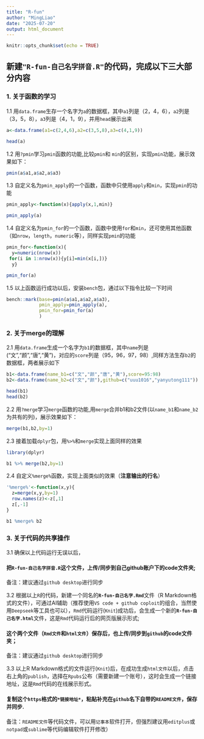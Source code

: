 ```yaml
---
title: "R-fun"
author: "MingLiao"
date: "2025-07-20"
output: html_document
---
```


```r
knitr::opts_chunk$set(echo = TRUE)
```

## 新建**`"R-fun-自己名字拼音.R"`**的代码，完成以下三大部分内容 #

### 1. 关于函数的学习
1.1 用`data.frame`生存一个名字为`a`的数据框，其中`a1`列是（2，4，6），`a2`列是（3，5，8），`a3`列是（4，1，9），并用`head`展示出来

```r
a<-data.frame(a1=c(2,4,6),a2=c(3,5,8),a3=c(4,1,9))
```

```r
head(a)
```

1.2 用`?pmin`学习`pmin`函数的功能,比较`pmin`和 `min`的区别，实现`pmin`功能，展示效果如下：

```r
pmin(a$a1,a$a2,a$a3)
```

1.3 自定义名为`pmin_apply`的一个函数，函数中只使用`apply`和`min`，实现`pmin`的功能
```r
pmin_apply<-function(x){apply(x,1,min)}
```

```r
pmin_apply(a)
```

1.4 自定义名为`pmin_for`的一个函数，函数中使用`for`和`min`，还可使用其他函数（如`nrow`，`length`，`numeric`等），同样实现`pmin`的功能

```r
pmin_for<-function(x){
  y=numeric(nrow(x))
 for(i in 1:nrow(x)){y[i]=min(x[i,])}
  y}
```

```r
pmin_for(a)
```

1.5 以上函数运行成功以后，安装`bench`包，通过以下指令比较一下时间

```r
bench::mark(base=pmin(a$a1,a$a2,a$a3),
            pmin_apply=pmin_apply(a),
            pmin_for=pmin_for(a)
            )
```

### 2. 关于merge的理解
2.1 用`data.frame`生成一个名字为`b1`的数据框，其中`name`列是("文","颜","唐","黄")，对应的`score`列是（95，96，97，98）,同样方法生存`b2`的数据框，两者展示如下

```r
b1<-data.frame(name_b1=c("文","颜","唐","黄"),score=95:98)
b2<-data.frame(name_b2=c("文","颜"),github=c("uuu1016","yanyutong111"))
```

```r
head(b1)
head(b2)
```

2.2 用`?merge`学习`merge`函数的功能,用`merge`合并b1和b2文件(以`name_b1`和`name_b2`为共有的列)，展示效果如下：
```r
merge(b1,b2,by=1)
```

2.3 接着加载`dplyr`包，用`%>%`和`merge`实现上面同样的效果

```r
library(dplyr)
```

```r
b1 %>% merge(b2,by=1)
```

2.4 自定义`%merge%`函数，实现上面类似的效果（**注意输出的行名**）
```r
'%merge%'<-function(x,y){
  z=merge(x,y,by=1)
  row.names(z)<-z[,1]
  z[,-1]
}
```

```r
b1 %merge% b2
```

### 3. 关于代码的共享操作

3.1 确保以上代码运行无误以后，

#### 把**`R-fun-自己名字拼音.R`**这个文件，上传/同步到自己github账户下的**code**文件夹;

备注：建议通过`github desktop`进行同步

3.2 根据以上`R`的代码，新建一个同名的**`R-fun-自己名字.Rmd`**文件（R Markdown格式的文件），可通过AI辅助（推荐使用`VS code + github coploit`的组合，当然使用`Deepseek`等工具也可以），`Rmd`代码运行(`Knit`)成功后，会生成一个新的**`R-fun-自己名字.html`**文件，这是`Rmd`代码运行后的网页版展示形式;

#### 这个两个文件（`Rmd文件`和`html文件`）保存后，也上传/同步到`github`的**code文**件夹；

备注：建议通过`github desktop`进行同步

3.3 以上R Markdown格式的文件运行(`Knit`)后，在成功生成`html文件`以后，点击右上角的`publish`，选择在`Rpubs`公布（需要新建一个账号），这时会生成一个链接地址，这是`Rmd`代码的在线展示形式。

#### 复制这个`https`格式的`*链接地址*`，粘贴补充在`github`名下自带的`README文件`，保存并同步.

备注：`README文件`等代码文件，可以用`记事本`软件打开，但强烈建议用`editplus`或`notpad`或`sublime`等代码编辑软件打开修改）





